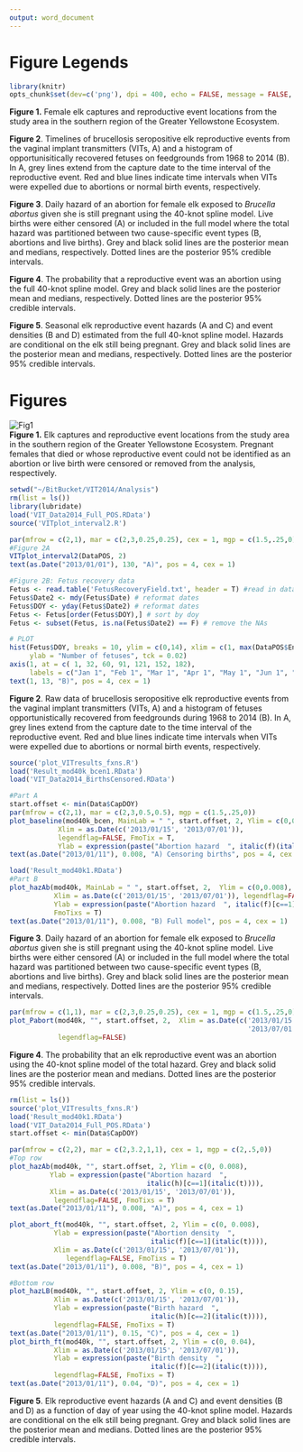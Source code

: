 ```yaml
---
output: word_document
---
```

Figure Legends
=====================================================
```r
library(knitr)
opts_chunk$set(dev=c('png'), dpi = 400, echo = FALSE, message = FALSE, cache = F, fig.cap= "", fig.lp="")
```

**Figure 1.** Female elk captures and reproductive event locations from the study area in the southern region of the Greater Yellowstone Ecosystem. 
    
**Figure 2**. Timelines of brucellosis seropositive elk reproductive events from the vaginal implant transmitters (VITs, A) and a histogram of opportunisitically recovered fetuses on feedgrounds from 1968 to 2014 (B). In A, grey lines extend from the capture date to the time interval of the reproductive event. Red and blue lines indicate time intervals when VITs were expelled due to abortions or normal birth events, respectively. 

**Figure 3**. Daily hazard of an abortion for female elk exposed to *Brucella abortus* given she is still pregnant using the 40-knot spline model. Live births were either censored (A) or included in the full model where the total hazard was partitioned between two cause-specific event types (B, abortions and live births). Grey and black solid lines are the posterior mean and medians, respectively. Dotted lines are the posterior 95% credible intervals.   
    
**Figure 4**. The probability that a reproductive event was an abortion using the full 40-knot spline model. Grey and black solid lines are the posterior mean and medians, respectively. Dotted lines are the posterior 95% credible intervals. 

**Figure 5**. Seasonal elk reproductive event hazards (A and C) and event densities (B and D) estimated from the full 40-knot spline model. Hazards are conditional on the elk still being pregnant. Grey and black solid lines are the posterior mean and medians, respectively. Dotted lines are the posterior 95% credible intervals.

\newpage  

Figures
=====================================================

![Fig1][1]  
**Figure 1.** Elk captures and reproductive event locations from the study area in the southern region of the Greater Yellowstone Ecosystem. Pregnant females that died or whose reproductive event could not be identified as an abortion or live birth were censored or removed from the analysis, respectively. 

\newpage

```r
setwd("~/BitBucket/VIT2014/Analysis")
rm(list = ls())
library(lubridate)
load('VIT_Data2014_Full_POS.RData')
source('VITplot_interval2.R')

par(mfrow = c(2,1), mar = c(2,3,0.25,0.25), cex = 1, mgp = c(1.5,.25,0))
#Figure 2A
VITplot_interval2(DataPOS, 2) 
text(as.Date("2013/01/01"), 130, "A)", pos = 4, cex = 1)

#Figure 2B: Fetus recovery data
Fetus <- read.table('FetusRecoveryField.txt', header = T) #read in data
Fetus$Date2 <- mdy(Fetus$Date) # reformat dates
Fetus$DOY <- yday(Fetus$Date2) # reformat dates
Fetus <- Fetus[order(Fetus$DOY),] # sort by doy
Fetus <- subset(Fetus, is.na(Fetus$Date2) == F) # remove the NAs

# PLOT
hist(Fetus$DOY, breaks = 10, ylim = c(0,14), xlim = c(1, max(DataPOS$EndDOY)), main = '', xlab = "", xaxt = "n", col = 'grey', 
     ylab = "Number of fetuses", tck = 0.02)
axis(1, at = c( 1, 32, 60, 91, 121, 152, 182), 
     labels = c("Jan 1", "Feb 1", "Mar 1", "Apr 1", "May 1", "Jun 1", "Jul 1"), tck = 0.02)
text(1, 13, "B)", pos = 4, cex = 1)
```
    
**Figure 2**. Raw data of brucellosis seropositive elk reproductive events from the vaginal implant transmitters (VITs, A) and a histogram of fetuses opportunistically recovered from feedgrounds during 1968 to 2014 (B). In A, grey lines extend from the capture date to the time interval of the reproductive event. Red and blue lines indicate time intervals when VITs were expelled due to abortions or normal birth events, respectively. 

\newpage  

```r
source('plot_VITresults_fxns.R')
load('Result_mod40k_bcen1.RData')
load('VIT_Data2014_BirthsCensored.RData')

#Part A
start.offset <- min(Data$CapDOY)
par(mfrow = c(2,1), mar = c(2,3,0.5,0.5), mgp = c(1.5,.25,0))
plot_baseline(mod40k_bcen, MainLab = " ", start.offset, 2, Ylim = c(0,0.008), 
            Xlim = as.Date(c('2013/01/15', '2013/07/01')), 
            legendflag=FALSE, FmoTix = T, 
            Ylab = expression(paste("Abortion hazard  ", italic(f)(italic(t)))))
text(as.Date("2013/01/11"), 0.008, "A) Censoring births", pos = 4, cex = 1)

load('Result_mod40k1.RData')
#Part B
plot_hazAb(mod40k, MainLab = " ", start.offset, 2,  Ylim = c(0,0.008), 
           Xlim = as.Date(c('2013/01/15', '2013/07/01')), legendflag=FALSE,
           Ylab = expression(paste("Abortion hazard  ", italic(f)[c==1](italic(t)))),
           FmoTixs = T)
text(as.Date("2013/01/11"), 0.008, "B) Full model", pos = 4, cex = 1)
```

**Figure 3**. Daily hazard of an abortion for female elk exposed to *Brucella abortus* given she is still pregnant using the 40-knot spline model. Live births were either censored (A) or included in the full model where the total hazard was partitioned between two cause-specific event types (B, abortions and live births). Grey and black solid lines are the posterior mean and medians, respectively. Dotted lines are the posterior 95% credible intervals.      

\newpage  

```r
par(mfrow = c(1,1), mar = c(2,3,0.25,0.25), cex = 1, mgp = c(1.5,.25,0))
plot_Pabort(mod40k, "", start.offset, 2,  Xlim = as.Date(c('2013/01/15', 
                                                           '2013/07/01')),
            legendflag=FALSE)
```
  
**Figure 4**. The probability that an elk reproductive event was an abortion using the 40-knot spline model of the total hazard. Grey and black solid lines are the posterior mean and medians. Dotted lines are the posterior 95% credible intervals. 
   
\newpage  

```r
rm(list = ls())
source('plot_VITresults_fxns.R')
load('Result_mod40k1.RData')
load('VIT_Data2014_Full_POS.RData')
start.offset <- min(Data$CapDOY)

par(mfrow = c(2,2), mar = c(2,3.2,1,1), cex = 1, mgp = c(2,.5,0))
#Top row
plot_hazAb(mod40k, "", start.offset, 2, Ylim = c(0, 0.008), 
          Ylab = expression(paste("Abortion hazard  ", 
                                  italic(h)[c==1](italic(t)))),
          Xlim = as.Date(c('2013/01/15', '2013/07/01')), 
           legendflag=FALSE, FmoTixs = T)
text(as.Date("2013/01/11"), 0.008, "A)", pos = 4, cex = 1)

plot_abort_ft(mod40k, "", start.offset, 2, Ylim = c(0, 0.008), 
           Ylab = expression(paste("Abortion density  ",
                                   italic(f)[c==1](italic(t)))),
           Xlim = as.Date(c('2013/01/15', '2013/07/01')), 
              legendflag=FALSE, FmoTixs = T)
text(as.Date("2013/01/11"), 0.008, "B)", pos = 4, cex = 1)

#Bottom row
plot_hazLB(mod40k, "", start.offset, 2, Ylim = c(0, 0.15),   
           Xlim = as.Date(c('2013/01/15', '2013/07/01')), 
           Ylab = expression(paste("Birth hazard  ", 
                                   italic(h)[c==2](italic(t)))),
           legendflag=FALSE, FmoTixs = T)
text(as.Date("2013/01/11"), 0.15, "C)", pos = 4, cex = 1)
plot_birth_ft(mod40k, "", start.offset, 2, Ylim = c(0, 0.04),  
           Xlim = as.Date(c('2013/01/15', '2013/07/01')),
           Ylab = expression(paste("Birth density  ", 
                                   italic(f)[c==2](italic(t)))),
           legendflag=FALSE, FmoTixs = T)
text(as.Date("2013/01/11"), 0.04, "D)", pos = 4, cex = 1)

```
  
**Figure 5**. Elk reproductive event hazards (A and C) and event densities (B and D) as a function of day of year using the 40-knot spline model. Hazards are conditional on the elk still being pregnant. Grey and black solid lines are the posterior mean and medians. Dotted lines are the posterior 95% credible intervals.
\newpage  

[1]: figure/Fig1.png
  

